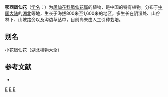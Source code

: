{{Speciesbox 
| taxon = Impatiens exiguiflora
| authority = Hook. f.
}}

'''鄂西凤仙花'''（[[学名|学名]]：{{lang|la|''Impatiens exiguiflora''}}）为[[凤仙花科|凤仙花科]][[凤仙花属|凤仙花属]]的植物，是中国的特有植物。分布于[[中国大陆|中国大陆]]的[[湖北|湖北]]等地，生长于海拔800米至1,600米的地区，多生长在阴湿处、山谷林下、山坡路旁以及沟边草丛中，目前尚未由人工引种栽培。

== 别名 ==
小花凤仙花（湖北植物大全）

== 参考文献 ==
<div class="references-small">
* {{cite web| url =http://www.bioinfo.cn/db05/KmzwSpecies.php?action=view&id=1277| title =鄂西凤仙花| work =《中国高等植物数据库全库》| publisher =中国科学院微生物研究所| author =昆明植物研究所| accessdate =2009-02-22| deadurl =yes| archiveurl =https://web.archive.org/web/20160305065759/http://www.bioinfo.cn/db05/KmzwSpecies.php?action=view&id=1277| archivedate =2016-03-05}}
</div>
{{Taxonbar}}

[[Category:凤仙花属|E]]
[[Category:中國特有植物|E]]
[[Category:湖北植物|E]]